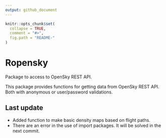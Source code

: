 ```yaml
---
output: github_document
---
```


<!-- README.md is generated from README.Rmd. Please edit that file -->

```r
knitr::opts_chunk$set(
  collapse = TRUE,
  comment = "#>",
  fig.path = "README-"
)
```

# Ropensky
 Package to access to OpenSky REST API.
 
 This package provides functions for getting data from OpenSky REST API. Both with
 anonymous or user/password validations.
 
## Last update
 - Added function to make basic density maps based on flight paths.
 - There are an error in the use of import packages. It will be solved in the next commit.

